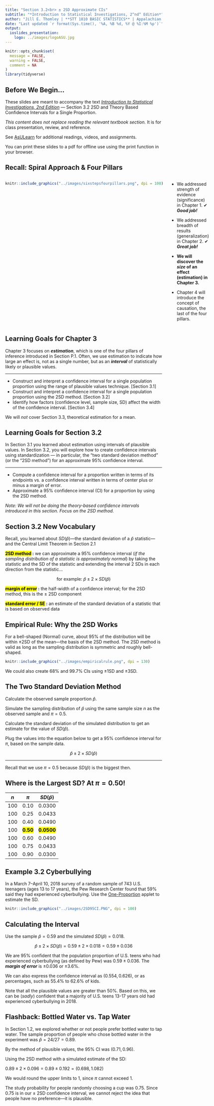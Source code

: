 ```yaml
---
title: "Section 3.2<br> ± 2SD Approximate CIs"
subtitle: "*Introduction to Statistical Investigations, 2^nd^ Edition*"
author: "Jill E. Thomley | **STT 1810 BASIC STATISTICS** | Appalachian State University"
date: "Last updated `r format(Sys.time(), '%A, %B %d, %Y @ %I:%M %p')`"
output: 
  ioslides_presentation:
    logo: ../images/logoASU.jpg
---
```


```r
knitr::opts_chunk$set(
  message = FALSE,
  warning = FALSE,
  comment = NA
)
library(tidyverse)
```

## Before We Begin…

These slides are meant to accompany the text [*Introduction to Statistical Investigations, 2nd Edition*](http://www.isi-stats.com/isi/index2nd.html) --- Section 3.2 2SD and Theory Based Confidence Intervals for a Single Proportion. 

*This content does not replace reading the relevant textbook section.* It is for class presentation, review, and reference.

See [AsULearn](https://asulearn.appstate.edu/) for additional readings, videos, and assignments.

You can print these slides to a pdf for offline use using the print function in your browser.


## Recall: Spiral Approach & Four Pillars

:::::: {style="display: flex;"}

::: {}

```r
knitr::include_graphics("../images/sixstepsfourpillars.png", dpi = 100)
```

:::

::: {}

&nbsp;&nbsp;&nbsp;&nbsp;&nbsp;

:::

::: {}

* We addressed strength of evidence (significance) in Chapter 1. ✔ ***Good job!***

* We addressed breadth of results (generalization) in Chapter 2. ✔ ***Great job!***

* **We will discover the *size* of an effect (estimation) in Chapter 3.**

* Chapter 4 will introduce the concept of causation, the last of the four pillars. 

:::

::::


## Learning Goals for Chapter 3

Chapter 3 focuses on ***estimation***, which is one of the four pillars of inference introduced in Section P.1. Often, we use estimation to indicate how large an effect is, not as a single number, but as an ***interval*** of statistically likely or plausible values.

<hr>

* Construct and interpret a confidence interval for a single population proportion using the range of plausible values technique. [Section 3.1]
* Construct and interpret a confidence interval for a single population proportion using the 2SD method. [Section 3.2]
* Identify how factors (confidence level, sample size, SD) affect the width of the confidence interval. [Section 3.4]

We will *not* cover Section 3.3, theoretical estimation for a mean.


## Learning Goals for Section 3.2

In Section 3.1 you learned about estimation using intervals of plausible values. In Section 3.2, you will explore how to create confidence intervals using standardization --- in particular, the “two standard deviation method” (or the "2SD method") for an approximate 95% confidence interval.

<hr>

* Compute a confidence interval for a proportion written in terms of its endpoints vs. a confidence interval written in terms of center plus or minus a margin of error.
* Approximate a 95% confidence interval (CI) for a proportion by using the 2SD method.

*Note: We will not be doing the theory-based confidence intervals introduced in this section. Focus on the 2SD method.*


## Section 3.2 New Vocabulary

Recall, you learned about $SD(\hat{p})$---the standard deviation of a $\hat{p}$ statistic---and the Central Limit Theorem in Section 2.1 

**<mark>2SD method</mark> :** we can approximate a 95% confidence interval (*if the sampling distribution of a statistic is approximately normal*) by taking the statistic and the SD of the statistic and extending the interval 2 SDs in each direction from the statistic...

$$\text{for example: } \hat{p} \pm 2 \times SD(\hat{p})$$

**<mark>margin of error</mark> :** the half-width of a confidence interval; for the 2SD method, this is the ± 2SD component

**<mark>standard error / SE</mark> :** an estimate of the standard deviation of a statistic that is based on observed data


## Empirical Rule: Why the 2SD Works

For a bell-shaped (Normal) curve, about 95% of the distribution will be within ±2SD of the mean---the basis of the 2SD method. The 2SD method is valid as long as the sampling distribution is symmetric and roughly bell-shaped.

```r
knitr::include_graphics("../images/empiricalrule.png", dpi = 130)
```

We could also create 68% and 99.7% CIs using ±1SD and ±3SD.


## The Two Standard Deviation Method

Calculate the observed sample proportion $\hat{p}$.

Simulate the sampling distribution of  $\hat{p}$ using the same sample size $n$ as the observed sample and $\pi = 0.5$.

Calculate the standard deviation of the simulated distribution to get an estimate for the value of $SD(\hat{p})$.

Plug the values into the equation below to get a 95% confidence interval for $\pi$, based on the sample data.

$$\hat{p} \pm 2 \times SD(\hat{p})$$

<hr>

Recall that we use $\pi = 0.5$ because $SD(\hat{p})$ is the biggest then.


## Where is the Largest SD? At $\pi = 0.50!$

|  $n$  |        $\pi$        |      $SD(\hat{p})$    |
|:-----:|:-------------------:|:---------------------:|
|  100  |        0.10         |        0.0300         |
|  100  |        0.25         |        0.0433         |
|  100  |        0.40         |        0.0490         |
|  100  |**<mark>0.50</mark>**|**<mark>0.0500</mark>**|
|  100  |        0.60         |        0.0490         |
|  100  |        0.75         |        0.0433         |
|  100  |        0.90         |        0.0300         |


## Example 3.2 Cyberbullying

In a March 7–April 10, 2018 survey of a random sample of 743 U.S. teenagers (ages 13 to 17 years), the Pew Research Center found that 59% said they had experienced cyberbullying. Use the [One-Proportion](http://www.isi-stats.com/isi2nd/ISIapplets2021.html) applet to estimate the SD.

```r
knitr::include_graphics("../images/2SD95CI.PNG", dpi = 100)
```


## Calculating the Interval

Use the sample $\hat{p} = 0.59$ and the simulated $SD(\hat{p}) = 0.018$.

$$\hat{p} \pm 2 \times SD(\hat{p}) = 0.59 \pm 2 \times 0.018 = 0.59 \pm 0.036$$

We are 95% confident that the population proportion of U.S. teens who had experienced cyberbullying (as defined by Pew) was $0.59 \pm 0.036$. The ***margin of error*** is $\pm 0.036$ or $\pm 3.6\%$.

We can also express the confidence interval as $(0.554, 0.626)$, or as percentages, such as $55.4\%$ to $62.6\%$ of kids.

Note that all the plausible values are greater than $50\%$. Based on this, we can be (*sadly*) confident that a majority of U.S. teens 13-17 years old had experienced cyberbullying in 2018.


## Flashback: Bottled Water vs. Tap Water

In Section 1.2, we explored whether or not people prefer bottled water to tap water. The sample proportion of people who chose bottled water in the experiment was $\hat{p}= 24/27 = 0.89$. 

By the method of plausible values, the 95% CI was $(0.71, 0.96)$.

Using the 2SD method with a simulated estimate of the SD:

$0.89 \pm 2 \times 0.096 = 0.89 \pm 0.192 = (0.698, 1.082)$ 

We would round the upper limits to 1, since $\pi$ cannot exceed 1.

The study probability for people randomly choosing a cup was $0.75$. Since $0.75$ is in our ± 2SD confidence interval, we cannot reject the idea that people have no preference---it is plausible.


